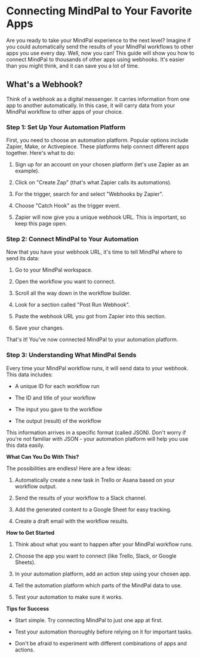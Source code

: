 # Connecting MindPal to Your Favorite Apps

Are you ready to take your MindPal experience to the next level? Imagine if you could automatically send the results of your MindPal workflows to other apps you use every day. Well, now you can! This guide will show you how to connect MindPal to thousands of other apps using webhooks. It's easier than you might think, and it can save you a lot of time.

## **What's a Webhook?**

Think of a webhook as a digital messenger. It carries information from one app to another automatically. In this case, it will carry data from your MindPal workflow to other apps of your choice.

### **Step 1: Set Up Your Automation Platform**

First, you need to choose an automation platform. Popular options include Zapier, Make, or Activepiece. These platforms help connect different apps together. Here's what to do:

1.  Sign up for an account on your chosen platform (let's use Zapier as an example).
    
2.  Click on "Create Zap" (that's what Zapier calls its automations).
    
3.  For the trigger, search for and select "Webhooks by Zapier".
    
4.  Choose "Catch Hook" as the trigger event.
    
5.  Zapier will now give you a unique webhook URL. This is important, so keep this page open.
    

### **Step 2: Connect MindPal to Your Automation**

Now that you have your webhook URL, it's time to tell MindPal where to send its data:

1.  Go to your MindPal workspace.
    
2.  Open the workflow you want to connect.
    
3.  Scroll all the way down in the workflow builder.
    
4.  Look for a section called "Post Run Webhook".
    
5.  Paste the webhook URL you got from Zapier into this section.
    
6.  Save your changes.
    

That's it! You've now connected MindPal to your automation platform.

### **Step 3: Understanding What MindPal Sends**

Every time your MindPal workflow runs, it will send data to your webhook. This data includes:

*   A unique ID for each workflow run
    
*   The ID and title of your workflow
    
*   The input you gave to the workflow
    
*   The output (result) of the workflow
    

This information arrives in a specific format (called JSON). Don't worry if you're not familiar with JSON - your automation platform will help you use this data easily.

**What Can You Do With This?**

The possibilities are endless! Here are a few ideas:

1.  Automatically create a new task in Trello or Asana based on your workflow output.
    
2.  Send the results of your workflow to a Slack channel.
    
3.  Add the generated content to a Google Sheet for easy tracking.
    
4.  Create a draft email with the workflow results.
    

**How to Get Started**

1.  Think about what you want to happen after your MindPal workflow runs.
    
2.  Choose the app you want to connect (like Trello, Slack, or Google Sheets).
    
3.  In your automation platform, add an action step using your chosen app.
    
4.  Tell the automation platform which parts of the MindPal data to use.
    
5.  Test your automation to make sure it works.
    

**Tips for Success**

*   Start simple. Try connecting MindPal to just one app at first.
    
*   Test your automation thoroughly before relying on it for important tasks.
    
*   Don't be afraid to experiment with different combinations of apps and actions.